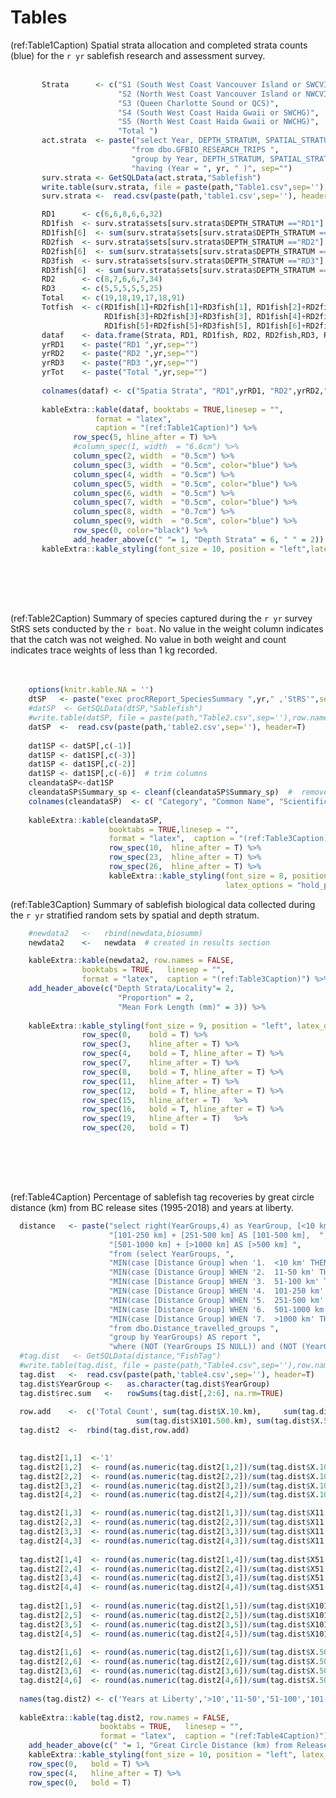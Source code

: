 # Tables
(ref:Table1Caption) Spatial strata allocation and completed strata counts (blue) for the `r yr` sablefish research and assessment survey.
\ \
\ \

```r

       Strata      <- c("S1 (South West Coast Vancouver Island or SWCVI)",
                        "S2 (North West Coast Vancouver Island or NWCVI)",
                        "S3 (Queen Charlotte Sound or QCS)",
                        "S4 (South West Coast Haida Gwaii or SWCHG)",
                        "S5 (North West Coast Haida Gwaii or NWCHG)",
                        "Total ")
       act.strata  <- paste("select Year, DEPTH_STRATUM, SPATIAL_STRATUM, COUNT([SET]) AS sets ",
                           "from dbo.GFBIO_RESEARCH_TRIPS ",
                           "group by Year, DEPTH_STRATUM, SPATIAL_STRATUM ",
                           "having (Year = ", yr, " )", sep="")
       surv.strata <- GetSQLData(act.strata,"Sablefish")
       write.table(surv.strata, file = paste(path,"Table1.csv",sep=''),row.names=FALSE, na="",col.names=TRUE, sep=",")
       surv.strata <-  read.csv(paste(path,'table1.csv',sep=''), header=T)

       RD1      <- c(6,6,8,6,6,32)
       RD1fish  <- surv.strata$sets[surv.strata$DEPTH_STRATUM =="RD1"]
       RD1fish[6]  <- sum(surv.strata$sets[surv.strata$DEPTH_STRATUM =="RD1"])
       RD2fish  <- surv.strata$sets[surv.strata$DEPTH_STRATUM =="RD2"]
       RD2fish[6]  <- sum(surv.strata$sets[surv.strata$DEPTH_STRATUM =="RD2"])
       RD3fish  <- surv.strata$sets[surv.strata$DEPTH_STRATUM =="RD3"]
       RD3fish[6]  <- sum(surv.strata$sets[surv.strata$DEPTH_STRATUM =="RD3"])     
       RD2      <- c(8,7,6,6,7,34)
       RD3      <- c(5,5,5,5,5,25)
       Total    <- c(19,18,19,17,18,91)
       Totfish  <- c(RD1fish[1]+RD2fish[1]+RD3fish[1], RD1fish[2]+RD2fish[2]+RD3fish[2],
                     RD1fish[3]+RD2fish[3]+RD3fish[3], RD1fish[4]+RD2fish[4]+RD3fish[4],
                     RD1fish[5]+RD2fish[5]+RD3fish[5], RD1fish[6]+RD2fish[6]+RD3fish[6]) # addition
       dataf    <- data.frame(Strata, RD1, RD1fish, RD2, RD2fish,RD3, RD3fish, Total, Totfish) 
       yrRD1    <- paste("RD1 ",yr,sep="")
       yrRD2    <- paste("RD2 ",yr,sep="")
       yrRD3    <- paste("RD3 ",yr,sep="")
       yrTot    <- paste("Total ",yr,sep="")
       
       colnames(dataf) <- c("Spatia Strata", "RD1",yrRD1, "RD2",yrRD2,"RD3",yrRD3,"Total",yrTot)
   
       kableExtra::kable(dataf, booktabs = TRUE,linesep = "",
                   format = "latex",
                   caption = "(ref:Table1Caption)") %>%
              row_spec(5, hline_after = T) %>%
              #column_spec(1, width  = "6.6cm") %>%
              column_spec(2, width  = "0.5cm") %>%
              column_spec(3, width  = "0.5cm", color="blue") %>%
              column_spec(4, width  = "0.5cm") %>%
              column_spec(5, width  = "0.5cm", color="blue") %>% 
              column_spec(6, width  = "0.5cm") %>% 
              column_spec(7, width  = "0.5cm", color="blue") %>%          
              column_spec(8, width  = "0.7cm") %>%
              column_spec(9, width  = "0.5cm", color="blue") %>% 
              row_spec(0, color="black") %>%
              add_header_above(c(" "= 1, "Depth Strata" = 6, " " = 2)) %>%
       kableExtra::kable_styling(font_size = 10, position = "left",latex_options = "hold_position")
  
  
```
\ \
\ \
\ \
(ref:Table2Caption) Summary of species captured during the `r yr` survey StRS sets conducted by the `r boat`. No value in the weight column indicates that the catch was not weighed. No value in both weight and count indicates trace weights of less than 1 kg recorded.
\ \
\ \
\ \

```r

    options(knitr.kable.NA = '')
    dtSP   <- paste("exec procRReport_SpeciesSummary ",yr," ,'StRS'",sep="")
    #datSP  <- GetSQLData(dtSP,"Sablefish")
    #write.table(datSP, file = paste(path,"Table2.csv",sep=''),row.names=FALSE, na="",col.names=TRUE, sep=",")
    datSP  <-  read.csv(paste(path,'table2.csv',sep=''), header=T)
       
    dat1SP <- datSP[,c(-1)] 
    dat1SP <- dat1SP[,c(-3)]
    dat1SP <- dat1SP[,c(-2)]
    dat1SP <- dat1SP[,c(-6)]  # trim columns
    cleandataSP<-dat1SP
    cleandataSP$Summary_sp <- cleanf(cleandataSP$Summary_sp)  #  remove duplicates function
    colnames(cleandataSP)  <- c( "Category", "Common Name", "Scientific Name" , "Count", "Weight(kg)")
    
    kableExtra::kable(cleandataSP,
                      booktabs = TRUE,linesep = "",
                      format = "latex",  caption = "(ref:Table3Caption)") %>%
                      row_spec(10,  hline_after = T) %>%
                      row_spec(23,  hline_after = T) %>%
                      row_spec(26,  hline_after = T) %>%
                      kableExtra::kable_styling(font_size = 8, position = "left",
                                                latex_options = "hold_position")
```
\clearpage

(ref:Table3Caption) Summary of sablefish biological data collected during the `r yr` stratified random sets by spatial and depth stratum.

```r

    #newdata2   <-   rbind(newdata,biosumm)
    newdata2    <-   newdata  # created in results section

    kableExtra::kable(newdata2, row.names = FALSE,
                booktabs = TRUE,   linesep = "",
                format = "latex",  caption = "(ref:Table3Caption)") %>% 
    add_header_above(c("Depth Strata/Locality"= 2,
                        "Proportion" = 2, 
                        "Mean Fork Length (mm)" = 3)) %>%
      
    kableExtra::kable_styling(font_size = 9, position = "left", latex_options = "hold_position") %>%
                row_spec(0,    bold = T) %>%
                row_spec(3,    hline_after = T) %>%
                row_spec(4,    bold = T, hline_after = T) %>%
                row_spec(7,    hline_after = T) %>% 
                row_spec(8,    bold = T, hline_after = T) %>%      
                row_spec(11,   hline_after = T) %>%
                row_spec(12,   bold = T, hline_after = T) %>%      
                row_spec(15,   hline_after = T)   %>% 
                row_spec(16,   bold = T, hline_after = T) %>%   
                row_spec(19,   hline_after = T)   %>% 
                row_spec(20,   bold = T)
      
```
\ \
\ \
\ \

(ref:Table4Caption) Percentage of sablefish tag recoveries by great circle distance (km) from BC release sites (1995-2018) and years at liberty. 

```r

  distance   <- paste("select right(YearGroups,4) as YearGroup, [<10 km], [11-50 km], [51-100 km], ",
                      "[101-250 km] + [251-500 km] AS [101-500 km],  ",
                      "[501-1000 km] + [>1000 km] AS [>500 km] ",
                      "from (select YearGroups, ",
                      "MIN(case [Distance Group] when '1.  <10 km' THEN CountTags END) AS [<10 km], ", 
                      "MIN(case [Distance Group] WHEN '2.  11-50 km' THEN CountTags END) AS [11-50 km],  ",
                      "MIN(case [Distance Group] WHEN '3.  51-100 km' THEN CountTags END) AS [51-100 km],  ",
                      "MIN(case [Distance Group] WHEN '4.  101-250 km' THEN CountTags END) AS [101-250 km],  ",
                      "MIN(case [Distance Group] WHEN '5.  251-500 km' THEN CountTags END) AS [251-500 km],  ",
                      "MIN(case [Distance Group] WHEN '6.  501-1000 km' THEN CountTags END) AS [501-1000 km],  ",
                      "MIN(case [Distance Group] WHEN '7.  >1000 km' THEN CountTags END) AS [>1000 km] ",
                      "from dbo.Distance_travelled_groups ",
                      "group by YearGroups) AS report ",
                      "where (NOT (YearGroups IS NULL)) and (NOT (YearGroups = 'Grp0.  0'))", sep="")
  #tag.dist   <- GetSQLData(distance,"FishTag")
  #write.table(tag.dist, file = paste(path,"Table4.csv",sep=''),row.names=FALSE, na="",col.names=TRUE, sep=",")
  tag.dist   <-  read.csv(paste(path,'table4.csv',sep=''), header=T)
  tag.dist$YearGroup <-   as.character(tag.dist$YearGroup)
  tag.dist$rec.sum   <-   rowSums(tag.dist[,2:6], na.rm=TRUE)
  
  row.add    <-  c('Total Count', sum(tag.dist$X.10.km),     sum(tag.dist$X11.50.km),  sum(tag.dist$X51.100.km),
                            sum(tag.dist$X101.500.km), sum(tag.dist$X.500.km) ,  sum(tag.dist$rec.sum) )
  tag.dist2  <-  rbind(tag.dist,row.add)
  

  tag.dist2[1,1]  <-'1'
  tag.dist2[1,2]  <- round(as.numeric(tag.dist2[1,2])/sum(tag.dist$X.10.km) *100.0,1)
  tag.dist2[2,2]  <- round(as.numeric(tag.dist2[2,2])/sum(tag.dist$X.10.km) *100.0,1)
  tag.dist2[3,2]  <- round(as.numeric(tag.dist2[3,2])/sum(tag.dist$X.10.km) *100.0,1)  
  tag.dist2[4,2]  <- round(as.numeric(tag.dist2[4,2])/sum(tag.dist$X.10.km) *100.0,1) 

  tag.dist2[1,3]  <- round(as.numeric(tag.dist2[1,3])/sum(tag.dist$X11.50.km) *100.0,1)
  tag.dist2[2,3]  <- round(as.numeric(tag.dist2[2,3])/sum(tag.dist$X11.50.km) *100.0,1)
  tag.dist2[3,3]  <- round(as.numeric(tag.dist2[3,3])/sum(tag.dist$X11.50.km) *100.0,1)  
  tag.dist2[4,3]  <- round(as.numeric(tag.dist2[4,3])/sum(tag.dist$X11.50.km) *100.0,1) 
  
  tag.dist2[1,4]  <- round(as.numeric(tag.dist2[1,4])/sum(tag.dist$X51.100.km) *100.0,1)
  tag.dist2[2,4]  <- round(as.numeric(tag.dist2[2,4])/sum(tag.dist$X51.100.km) *100.0,1)
  tag.dist2[3,4]  <- round(as.numeric(tag.dist2[3,4])/sum(tag.dist$X51.100.km) *100.0,1)  
  tag.dist2[4,4]  <- round(as.numeric(tag.dist2[4,4])/sum(tag.dist$X51.100.km) *100.0,1)  
  
  tag.dist2[1,5]  <- round(as.numeric(tag.dist2[1,5])/sum(tag.dist$X101.500.km) *100.0,1)
  tag.dist2[2,5]  <- round(as.numeric(tag.dist2[2,5])/sum(tag.dist$X101.500.km) *100.0,1)
  tag.dist2[3,5]  <- round(as.numeric(tag.dist2[3,5])/sum(tag.dist$X101.500.km) *100.0,1)  
  tag.dist2[4,5]  <- round(as.numeric(tag.dist2[4,5])/sum(tag.dist$X101.500.km) *100.0,1) 
  
  tag.dist2[1,6]  <- round(as.numeric(tag.dist2[1,6])/sum(tag.dist$X.500.km) *100.0,1)
  tag.dist2[2,6]  <- round(as.numeric(tag.dist2[2,6])/sum(tag.dist$X.500.km) *100.0,1)
  tag.dist2[3,6]  <- round(as.numeric(tag.dist2[3,6])/sum(tag.dist$X.500.km) *100.0,1)  
  tag.dist2[4,6]  <- round(as.numeric(tag.dist2[4,6])/sum(tag.dist$X.500.km) *100.0,1)   
  
  names(tag.dist2) <- c('Years at Liberty','>10','11-50','51-100','101-500','>500','Recovery Count')
  
  kableExtra::kable(tag.dist2, row.names = FALSE,
                    booktabs = TRUE,   linesep = "",
                    format = "latex",  caption = "(ref:Table4Caption)")  %>% 
    add_header_above(c(" "= 1, "Great Circle Distance (km) from Release Location" = 5, " " = 1),bold=T)  %>%
    kableExtra::kable_styling(font_size = 10, position = "left", latex_options = "hold_position")  %>%
    row_spec(0,   bold = T) %>%
    row_spec(4,   hline_after = T) %>%
    row_spec(0,   bold = T)

```
\clearpage



